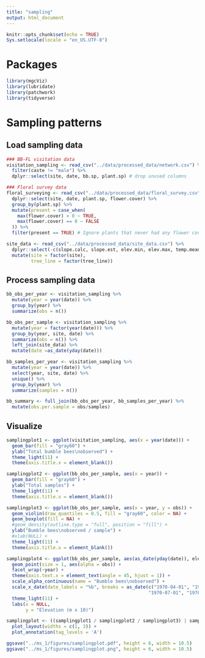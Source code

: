 ```yaml
---
title: "sampling"
output: html_document
---
```


```r
knitr::opts_chunk$set(echo = TRUE)
Sys.setlocale(locale = "en_US.UTF-8")
```

# Packages
```r
library(mgcViz)
library(lubridate)
library(patchwork)
library(tidyverse)
```

# Sampling patterns
## Load sampling data
```r
### BB-FL visitation data
visitation_sampling <- read_csv("../data/processed_data/network.csv") %>%
  filter(caste != "male") %>%
  dplyr::select(site, date, bb.sp, plant.sp) # drop unused columns

### Floral survey data
floral_surveying <- read_csv("../data/processed_data/floral_survey.csv") %>%
  dplyr::select(site, date, plant.sp, flower.cover) %>%
  group_by(plant.sp) %>%
  mutate(present = case_when(
    max(flower.cover) > 0 ~ TRUE,
    max(flower.cover) == 0 ~ FALSE
  )) %>%
  filter(present == TRUE) # Ignore plants that never had any flower cover

site_data <- read_csv("../data/processed_data/site_data.csv") %>%
  dplyr::select(-c(slope.calc, slope.est, elev.min, elev.max, temp.mean, elev.class, elev.class2)) %>% 
  mutate(site = factor(site),
         tree_line = factor(tree_line))
```

## Process sampling data
```r
bb_obs_per_year <- visitation_sampling %>%
  mutate(year = year(date)) %>%
  group_by(year) %>%
  summarize(obs = n())

bb_obs_per_sample <- visitation_sampling %>%
  mutate(year = factor(year(date))) %>%
  group_by(year, site, date) %>%
  summarize(obs = n()) %>%
  left_join(site_data) %>%
  mutate(date =as_date(yday(date)))

bb_samples_per_year <- visitation_sampling %>%
  mutate(year = year(date)) %>%
  select(year, site, date) %>%
  unique() %>%
  group_by(year) %>%
  summarize(samples = n())

bb_summary <- full_join(bb_obs_per_year, bb_samples_per_year) %>%
  mutate(obs.per.sample = obs/samples)
```

## Visualize
```r
samplingplot1 <- ggplot(visitation_sampling, aes(x = year(date))) +
  geom_bar(fill = "gray60") +
  ylab("Total bumble bees\nobserved") +
  theme_light(11) +
  theme(axis.title.x = element_blank())

samplingplot2 <- ggplot(bb_obs_per_sample, aes(x = year)) +
  geom_bar(fill = "gray60") +
  ylab("Total samples") +
  theme_light(11) +
  theme(axis.title.x = element_blank())

samplingplot3 <- ggplot(bb_obs_per_sample, aes(x = year, y = obs)) +
  geom_violin(draw_quantiles = 0.5, fill = "gray60", color = NA) +
  geom_boxplot(fill = NA) +
  #geom_density(outline.type = "full", position = "fill") +
  ylab("Bumble bees\nobserved / sample") +
  #xlab(NULL) +
  theme_light(11) +
  theme(axis.title.x = element_blank())

samplingplot4 <- ggplot(bb_obs_per_sample, aes(as_date(yday(date)), elev.mean/10)) +
  geom_point(size = 1, aes(alpha = obs)) +
  facet_wrap(~year) +
  theme(axis.text.x = element_text(angle = 45, hjust = 1)) +
  scale_alpha_continuous(name = "Bumble bees\nobserved") +
  scale_x_date(date_labels = "%b", breaks = as_date(c("1970-04-01", "1970-05-01", "1970-06-01",
                                                    "1970-07-01", "1970-08-01", "1970-09-01"))) +
  theme_light(11) +
  labs(x = NULL,
       y = "Elevation (m x 10)") 

samplingplot <- ((samplingplot1 / samplingplot2 / samplingplot3) | samplingplot4) +
  plot_layout(widths = c(1, 3)) + 
  plot_annotation(tag_levels = 'A')

ggsave("../ms_1/figures/samplingplot.pdf", height = 6, width = 10.5)
ggsave("../ms_1/figures/samplingplot.png", height = 6, width = 10.5)
```
